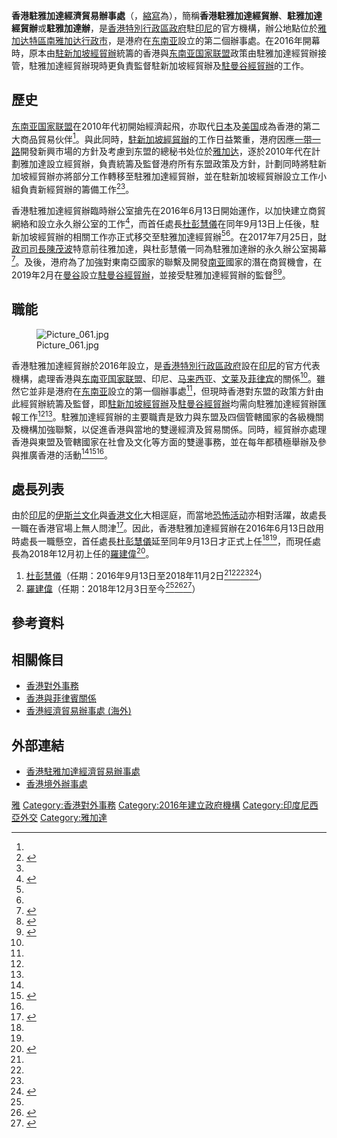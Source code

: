 {{香港政府部門基礎資訊
|中文部門名稱=香港駐雅加達經濟貿易辦事處
|英文部門名稱=Hong Kong Economic and Trade Office (Jakarta)
|部門標誌=Hong Kong SAR Regional Emblem.svg
|部門標誌名稱 = 中華人民共和國香港特別行政區政府標誌
|首長職銜=處長
|首長姓名=[[羅建偉_(香港)|羅建偉]]
|副首長職銜=副處長
|副首長姓名=[[陳卓熙|陳卓熙]]、[[鄭震生|鄭震生]]
|成立年份=2016年
|所屬部門=[[商務及經濟發展局|商務及經濟發展局]]
|總部={{IDN}}[[雅加达|雅加达]]12920<br/>[[南雅加达行政市|南區]]世界貿易中心19層
|網站=https://www.hketojakarta.gov.hk/
}}
'''香港駐雅加達經濟貿易辦事處'''（{{lang-en|Hong Kong Economic and Trade Office (Jakarta)}}，[[縮寫|縮寫]]為{{lang|en|HKETO (Jakarta)}}），簡稱'''香港駐雅加達經貿辦'''、'''駐雅加達經貿辦'''或'''駐雅加達辦'''，是[[香港特別行政區政府|香港特別行政區政府]]駐[[印尼|印尼]]的官方機構，辦公地點位於[[雅加达|雅加达特區]][[南雅加达行政市|南雅加达行政市]]，是港府在[[东南亚|东南亚]]設立的第二個辦事處。在2016年開幕時，原本由[[香港駐新加坡經濟貿易辦事處|駐新加坡經貿辦]]統籌的香港與[[东南亚国家联盟|东南亚国家联盟]]政策由駐雅加達經貿辦接管，駐雅加達經貿辦現時更負責監督駐新加坡經貿辦及[[香港駐曼谷經濟貿易辦事處|駐曼谷經貿辦]]的工作。

== 歷史 ==
[[东南亚国家联盟|东南亚国家联盟]]在2010年代初開始經濟起飛，亦取代[[日本|日本]]及[[美国|美国]]成為香港的第二大商品貿易伙伴<ref name=jar"/>。與此同時，[[香港駐新加坡經濟貿易辦事處|駐新加坡經貿辦]]的工作日益繁重，港府因應[[一带一路|一带一路]]開發新興市場的方針及考慮到东盟的總秘书处位於[[雅加达|雅加达]]，逐於2010年代在計劃雅加達設立經貿辦，負責統籌及監督港府所有东盟政策及方針，計劃同時將駐新加坡經貿辦亦將部分工作轉移至駐雅加達經貿辦，並在駐新加坡經貿辦設立工作小組負責新經貿辦的籌備工作<ref name=jar">{{cite web|url=https://www.legco.gov.hk/yr15-16/chinese/panels/ci/papers/ci20160315cb1-642-5-c.pdf|title=立法會CB(1)642/15-16(05)號文件|work=香港立法會|date=2016-03-15|access-date=2020-12-25|archive-date=2019-11-02|archive-url=https://web.archive.org/web/20191102140459/https://www.legco.gov.hk/yr15-16/chinese/panels/ci/papers/ci20160315cb1-642-5-c.pdf|dead-url=no}}</ref><ref name="intro"/>。

香港駐雅加達經貿辦臨時辦公室搶先在2016年6月13日開始運作，以加快建立商貿網絡和設立永久辦公室的工作<ref>{{Cite web|url=https://www.info.gov.hk/gia/general/201606/13/P201606130671.htm|title=香港駐雅加達經濟貿易辦事處臨時辦公室開始運作|date=2016-06-13|work=香港特別行政區政府新聞公報|accessdate=2020-12-27|archive-url=https://web.archive.org/web/20201227035722/https://www.info.gov.hk/gia/general/201606/13/P201606130671.htm|archive-date=2020-12-27|dead-url=no}}</ref>，而首任處長[[杜彭慧儀|杜彭慧儀]]在同年9月13日上任後，駐新加坡經貿辦的相關工作亦正式移交至駐雅加達經貿辦<ref name="intro"/><ref name="hate"/>。在2017年7月25日，[[香港特別行政區財政司司長|財政司司長]][[陳茂波|陳茂波]]特意前往雅加達，與杜彭慧儀一同為駐雅加達辦的永久辦公室揭幕<ref>{{Cite web|url=https://www.fso.gov.hk/chi/blog/blog20170730.htm|title=司長隨筆 - 印尼之行|date=2017-07-30|work=香港特別行政區財政司司長|accessdate=2021-03-10|archive-url=https://web.archive.org/web/20210310040346/https://www.fso.gov.hk/chi/blog/blog20170730.htm|archive-date=2021-03-10|dead-url=no}}</ref>。及後，港府為了加強對東南亞國家的聯繫及開發[[南亚|南亚]]國家的潛在商貿機會，在2019年2月在[[曼谷|曼谷]]設立[[香港駐曼谷經濟貿易辦事處|駐曼谷經貿辦]]，並接受駐雅加達經貿辦的監督<ref name="bang">{{cite web|url=https://www.legco.gov.hk/yr17-18/chinese/panels/ci/papers/ci20180717cb1-1238-8-c.pdf|title=立法會CB(1)1238/17-18(08)號文件|work=香港立法會|date=2018-07-17|access-date=2020-12-25|archive-date=2019-11-03|archive-url=https://web.archive.org/web/20191103100139/https://www.legco.gov.hk/yr17-18/chinese/panels/ci/papers/ci20180717cb1-1238-8-c.pdf|dead-url=no}}</ref><ref>{{Cite web|url=https://www.info.gov.hk/gia/general/201902/28/P2019022800967.htm|title=香港駐曼谷經濟貿易辦事處投入運作|date=2019-02-28|work=香港特別行政區政府新聞公報|accessdate=2020-12-26|archive-date=2020-12-26|archive-url=https://web.archive.org/web/20201226125135/https://www.info.gov.hk/gia/general/201902/28/P2019022800967.htm|dead-url=no}}</ref>。

== 職能 ==
[[File:Picture_061.jpg|thumb]]

香港駐雅加達經貿辦於2016年設立，是[[香港特別行政區政府|香港特別行政區政府]]設在[[印尼|印尼]]的官方代表機構，處理香港與[[东南亚国家联盟|东南亚国家联盟]]、印尼、[[马来西亚|马来西亚]]、[[文莱|文莱]]及[[菲律宾|菲律宾]]的關係<ref name="bang"/>。雖然它並非是港府在[[东南亚|东南亚]]設立的第一個辦事處<ref name="intro"/>，但現時香港對东盟的政策方針由此經貿辦統籌及監督，即[[香港駐新加坡經濟貿易辦事處|駐新加坡經貿辦]]及[[香港駐曼谷經濟貿易辦事處|駐曼谷經貿辦]]均需向駐雅加達經貿辦匯報工作<ref name=jar"/><ref name="bang"/>。駐雅加達經貿辦的主要職責是致力與东盟及四個管轄國家的各級機關及機構加強聯繫，以促進香港與當地的雙邊經濟及貿易關係。同時，經貿辦亦處理香港與東盟及管轄國家在社會及文化等方面的雙邊事務，並在每年都積極舉辦及參與推廣香港的活動<ref name=jar"/><ref name="intro">{{cite web|url=https://www.legco.gov.hk/yr18-19/chinese/panels/ci/papers/ci20181120cb1-173-5-c.pdf|title=立法會CB(1)173/18-19(05)號文件|work=香港立法會|date=2018-11-13|access-date=2020-12-25|archive-date=2020-12-25|archive-url=https://web.archive.org/web/20201225031518/https://www.legco.gov.hk/yr18-19/chinese/panels/ci/papers/ci20181120cb1-173-5-c.pdf|dead-url=no}}</ref><ref name="bang"/>。

== 處長列表 ==
由於[[印尼|印尼]]的[[伊斯兰文化|伊斯兰文化]]與[[香港文化|香港文化]]大相逕庭，而當地[[恐怖活动|恐怖活动]]亦相對活躍，故處長一職在香港官場上無人問津<ref name="hate">{{Cite web|url=https://orientaldaily.on.cc/cnt/news/20160903/00176_092.html|title=政情：收料站：雅加達經貿辦主任人選揭盅|date=2016-09-03|work=東方日報|accessdate=2020-12-28|archive-date=2020-12-28|archive-url=https://web.archive.org/web/20201228141116/https://orientaldaily.on.cc/cnt/news/20160903/00176_092.html|dead-url=no}}</ref>。因此，香港駐雅加達經貿辦在2016年6月13日啟用時處長一職懸空，首任處長[[杜彭慧儀|杜彭慧儀]]延至同年9月13日才正式上任<ref name="intro"/><ref name="hate"/>，而現任處長為2018年12月初上任的[[羅建偉_(香港)|羅建偉]]<ref name="do2lo">{{Cite web|url=https://www.hk01.com/%E6%94%BF%E6%83%85/267992/|title=駐外經貿辦處長「音樂椅」 原來當中有狀元|date=2018-12-17|work=香港01|accessdate=2020-12-27|archive-url=https://web.archive.org/web/20201227035724/https://www.hk01.com/%E6%94%BF%E6%83%85/267992/%E6%94%BF%E5%A3%87%E8%AB%B8%E4%BA%8B%E7%94%BA-%E9%A7%90%E5%A4%96%E7%B6%93%E8%B2%BF%E8%BE%A6%E8%99%95%E9%95%B7-%E9%9F%B3%E6%A8%82%E6%A4%85-%E5%8E%9F%E4%BE%86%E7%95%B6%E4%B8%AD%E6%9C%89%E7%8B%80%E5%85%83|archive-date=2020-12-27|dead-url=no}}</ref>。

# [[杜彭慧儀|杜彭慧儀]]（任期：2016年9月13日至2018年11月2日<ref name="intro"/><ref name="hate"/><ref name="do2lo"/><ref>{{Cite web|url=https://www.csb.gov.hk/tc_chi/admin/retirement/files/7_2011_Case_Record_20201218.pdf|title=受公務員事務局通告第7/2011號規管機制所管制的首長級公務員獲准停止職務後從事外間工作登記冊|date=2020-12-18|work=香港特別行政區政府公務員事務局|accessdate=2020-12-27|archive-date=2020-12-27|archive-url=https://web.archive.org/web/20201227035548/https://www.csb.gov.hk/tc_chi/admin/retirement/files/7_2011_Case_Record_20201218.pdf|dead-url=no}}</ref>）
# [[羅建偉_(香港)|羅建偉]]（任期：2018年12月3日至今<ref name="do2lo"/><ref>{{cite journal|url=https://www.hketojakarta.gov.hk/doc/pdf/en/201803_HK_Files_No3-2018.pdf|title=Director-General of Investment Promotion visits Indonesia|trans-title=投資推廣署署長出訪印尼|date=2018|issue=3/2018|page=8|access-date=2020-12-29|journal=Hong Kong Files|publisher=香港駐雅加達經濟貿易辦事處|language=en|archive-date=2020-12-29|archive-url=https://web.archive.org/web/20201229043600/https://www.hketojakarta.gov.hk/doc/pdf/en/201803_HK_Files_No3-2018.pdf|dead-url=no}}</ref><ref>{{cite web|url=https://www.investhk.gov.hk/sites/default/files/19%20Oct%20webinar%20-%20Law%20Kin-wai.pdf|title=Law Kin-wai|trans-title=羅建偉|date=2020-10-19|work=香港特別行政區政府投資推廣署|access-date=2022-06-10|archive-date=2021-10-11|archive-url=https://web.archive.org/web/20211011120257/https://www.investhk.gov.hk/sites/default/files/19%20Oct%20webinar%20-%20Law%20Kin-wai.pdf}}</ref>）

== 參考資料 ==
{{reflist|30em}}

== 相關條目 ==
* [[香港對外事務|香港對外事務]]
* [[香港與菲律賓關係|香港與菲律賓關係]]
* [[香港經濟貿易辦事處_(海外)|香港經濟貿易辦事處 (海外)]]

== 外部連結 ==
*[https://www.hketojakarta.gov.hk/ 香港駐雅加達經濟貿易辦事處]{{Wayback|url=https://www.hketojakarta.gov.hk/ |date=20201128025428 }}
*[https://www.gov.hk/tc/about/govdirectory/oohk.htm 香港境外辦事處]{{Wayback|url=https://www.gov.hk/tc/about/govdirectory/oohk.htm |date=20210310025404 }}

{{香港經濟貿易辦事處}}

[[Category:香港政府部門|雅]]
[[Category:香港對外事務|Category:香港對外事務]]
[[Category:2016年建立政府機構|Category:2016年建立政府機構]]
[[Category:印度尼西亞外交|Category:印度尼西亞外交]]
[[Category:雅加達|Category:雅加達]]